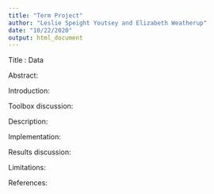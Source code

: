 ```yaml
---
title: "Term Project"
author: "Leslie Speight Youtsey and Elizabeth Weatherup"
date: "10/22/2020"
output: html_document
---
```


Title : Data 

Abstract: 

Introduction: 

Toolbox discussion:

Description:

Implementation:

Results discussion:

Limitations:

References:

